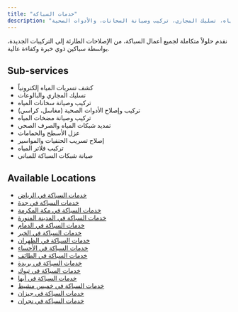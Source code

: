 ```yaml
---
title: "خدمات السباكة"
description: "سباكون محترفون لحل جميع مشاكل السباكة، بما في ذلك كشف تسربات المياه، تسليك المجاري، تركيب وصيانة السخانات، والأدوات الصحية."
---
```

نقدم حلولاً متكاملة لجميع أعمال السباكة، من الإصلاحات الطارئة إلى التركيبات الجديدة، بواسطة سباكين ذوي خبرة وكفاءة عالية.

## Sub-services

*   كشف تسربات المياه إلكترونياً
*   تسليك المجاري والبالوعات
*   تركيب وصيانة سخانات المياه
*   تركيب وإصلاح الأدوات الصحية (مغاسل، كراسي)
*   تركيب وصيانة مضخات المياه
*   تمديد شبكات المياه والصرف الصحي
*   عزل الأسطح والحمامات
*   إصلاح تسريب الحنفيات والمواسير
*   تركيب فلاتر المياه
*   صيانة شبكات السباكة للمباني

## Available Locations

* [خدمات السباكة في الرياض](/services/plumbing/riyadh)
* [خدمات السباكة في جدة](/services/plumbing/jeddah)
* [خدمات السباكة في مكة المكرمة](/services/plumbing/makkah)
* [خدمات السباكة في المدينة المنورة](/services/plumbing/medina)
* [خدمات السباكة في الدمام](/services/plumbing/dammam)
* [خدمات السباكة في الخبر](/services/plumbing/khobar)
* [خدمات السباكة في الظهران](/services/plumbing/dhahran)
* [خدمات السباكة في الأحساء](/services/plumbing/al-ahsa)
* [خدمات السباكة في الطائف](/services/plumbing/taif)
* [خدمات السباكة في بريدة](/services/plumbing/buraidah)
* [خدمات السباكة في تبوك](/services/plumbing/tabuk)
* [خدمات السباكة في أبها](/services/plumbing/abha)
* [خدمات السباكة في خميس مشيط](/services/plumbing/khamis-mushait)
* [خدمات السباكة في جيزان](/services/plumbing/jizan)
* [خدمات السباكة في نجران](/services/plumbing/najran)
